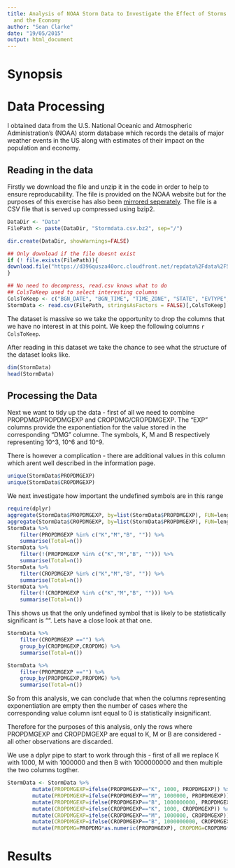 ```yaml
---
title: Analysis of NOAA Storm Data to Investigate the Effect of Storms on Public Health
  and the Economy
author: "Sean Clarke"
date: "19/05/2015"
output: html_document
---
```


# Synopsis


# Data Processing

I obtained data from the U.S. National Oceanic and Atmospheric Administration's (NOAA) storm database which records the details of major weather events in the US along with estimates of their impact on the population and economy.

## Reading in the data

Firstly we download the file and unzip it in the code in order to help to ensure reproducability. The file is provided on the NOAA website but for the purposes of this exercise has also been [mirrored seperately](https://d396qusza40orc.cloudfront.net/repdata%2Fdata%2FStormData.csv.bz2). The file is a CSV file that is served up compressed using bzip2.

```r
DataDir <- "Data"
FilePath <- paste(DataDir, "Stormdata.csv.bz2", sep="/")

dir.create(DataDir, showWarnings=FALSE) 

## Only download if the file doesnt exist
if (! file.exists(FilePath)){
download.file("https://d396qusza40orc.cloudfront.net/repdata%2Fdata%2FStormData.csv.bz2",FilePath , method="curl")
}

## No need to decompress, read.csv knows what to do
## ColsToKeep used to select interesting columns
ColsToKeep <- c("BGN_DATE", "BGN_TIME", "TIME_ZONE", "STATE", "EVTYPE", "FATALITIES", "INJURIES", "PROPDMG", "PROPDMGEXP", "CROPDMG", "CROPDMGEXP")
StormData <- read.csv(FilePath, stringsAsFactors = FALSE)[,ColsToKeep]
```

The dataset is massive so we take the opportunity to drop the columns that we have no interest in at this point. We keep the following columns `r ColsToKeep`.

After reading in this dataset we take the chance to see what the structure of the dataset looks like.

```r
dim(StormData)
head(StormData)
```

## Processing the Data

Next we want to tidy up the data - first of all we need to combine PROPDMG/PROPDMGEXP and CROPDMG/CROPDMGEXP. The "EXP" columns provide the exponentiation for the value stored in the corresponding "DMG" columne. The symbols, K, M and B respectively representing 10^3, 10^6 and 10^9.

There is however a complication - there are additional values in this column which arent well described in the information page.

```r
unique(StormData$PROPDMGEXP)
unique(StormData$CROPDMGEXP)
```
We next investigate how important the undefined symbols are in this range

```r
require(dplyr)
aggregate(StormData$PROPDMGEXP, by=list(StormData$PROPDMGEXP), FUN=length)
aggregate(StormData$CROPDMGEXP, by=list(StormData$PROPDMGEXP), FUN=length)
StormData %>%
    filter(PROPDMGEXP %in% c("K","M","B", "")) %>%
    summarise(Total=n())
StormData %>%
    filter(!(PROPDMGEXP %in% c("K","M","B", ""))) %>%
    summarise(Total=n())
StormData %>%
    filter(CROPDMGEXP %in% c("K","M","B", "")) %>%
    summarise(Total=n())
StormData %>%
    filter(!(CROPDMGEXP %in% c("K","M","B", ""))) %>%
    summarise(Total=n())

```

This shows us that the only undefined symbol that is likely to be statistically significant is "". Lets have a close look at that one.

```r
StormData %>%
    filter(CROPDMGEXP =="") %>%
    group_by(CROPDMGEXP,CROPDMG) %>%
    summarise(Total=n())
```

```r
StormData %>%
    filter(PROPDMGEXP =="") %>%
    group_by(PROPDMGEXP,PROPDMG) %>%
    summarise(Total=n())
```
So from this analysis, we can conclude that when the columns representing exponentiation are empty then the number of cases where the corresponding value column isnt equal to 0 is statistically insignificant.

Therefore for the purposes of this analysis, only the rows where PROPDMGEXP and CROPDMGEXP are equal to K, M or B are considered - all other observations are discarded.


We use a dplyr pipe to start to work through this - first of all we replace K with 1000, M with 1000000 and then B with 1000000000 and then multiple the two columns togther.

```r

StormData <- StormData %>%
        mutate(PROPDMGEXP=ifelse(PROPDMGEXP=="K", 1000, PROPDMGEXP)) %>%
        mutate(PROPDMGEXP=ifelse(PROPDMGEXP=="M", 1000000, PROPDMGEXP)) %>%
        mutate(PROPDMGEXP=ifelse(PROPDMGEXP=="B", 1000000000, PROPDMGEXP)) %>%
        mutate(CROPDMGEXP=ifelse(CROPDMGEXP=="K", 1000, CROPDMGEXP)) %>%
        mutate(CROPDMGEXP=ifelse(CROPDMGEXP=="M", 1000000, CROPDMGEXP)) %>%
        mutate(CROPDMGEXP=ifelse(CROPDMGEXP=="B", 1000000000, CROPDMGEXP)) %>%
        mutate(PROPDMG=PROPDMG*as.numeric(PROPDMGEXP), CROPDMG=CROPDMG*as.numeric(CROPDMGEXP))
```



# Results
